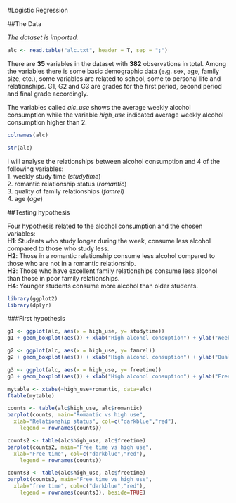 #Logistic Regression

##The Data

*The dataset is imported.*
```r
alc <- read.table("alc.txt", header = T, sep = ";")

```
There are **35** variables in the dataset with **382** observations in total. Among the variables there is some basic demographic data (e.g. sex, age, family size, etc.), some variables are related to school, some to personal life and relationships. G1, G2 and G3 are grades for the first period, second period and final grade accordingly.  
  
The variables called *alc_use* shows the average weekly alcohol consumption while the variable *high_use* indicated average weekly alcohol consumption higher than 2.


```r
colnames(alc)

str(alc)


```

I will analyse the relationships between alcohol consumption and 4 of the following variables:  
1. weekly study time (*studytime*)  
2. romantic relationship status (*romantic*)  
3. quality of family relationships (*famrel*)  
4. age (*age*)  

##Testing hypothesis  

Four hypothesis related to the alcohol consumption and the chosen variables:  
**H1**: Students who study longer during the week, consume less alcohol compared to those who study less.  
**H2**: Those in a romantic relationship consume less alcohol compared to those who are not in a romantic relationship.  
**H3**: Those who have excellent family relationships consume less alcohol than those in poor family relationships.  
**H4**: Younger students consume more alcohol than older students.  


```r
library(ggplot2)
library(dplyr)

```
###First hypothesis  


```r
g1 <- ggplot(alc, aes(x = high_use, y= studytime))
g1 + geom_boxplot(aes()) + xlab("High alcohol consuption") + ylab("Weekly study time") + ggtitle("Student weekly study time by alcohol consumption")

```


```r
g2 <- ggplot(alc, aes(x = high_use, y= famrel))
g2 + geom_boxplot(aes()) + xlab("High alcohol consuption") + ylab("Quality of family relationship") + ggtitle("Student quality of family relationship by alcohol consumption")

```

```r
g3 <- ggplot(alc, aes(x = high_use, y= freetime))
g3 + geom_boxplot(aes()) + xlab("High alcohol consuption") + ylab("Free time after school") + ggtitle("Student free time after school by alcohol consumption")

```


```r
mytable <- xtabs(~high_use+romantic, data=alc)
ftable(mytable)
```

```r
counts <- table(alc$high_use, alc$romantic)
barplot(counts, main="Romantic vs high use",
  xlab="Relationship status", col=c("darkblue","red"),
 	legend = rownames(counts))
```

```r
counts2 <- table(alc$high_use, alc$freetime)
barplot(counts2, main="Free time vs high use",
  xlab="Free time", col=c("darkblue","red"),
 	legend = rownames(counts))
```

```r
counts3 <- table(alc$high_use, alc$freetime)
barplot(counts3, main="Free time vs high use",
  xlab="free time", col=c("darkblue","red"),
 	legend = rownames(counts3), beside=TRUE)
```


```r



```
